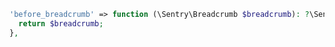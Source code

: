 ```php {filename:config/sentry.php}
'before_breadcrumb' => function (\Sentry\Breadcrumb $breadcrumb): ?\Sentry\Breadcrumb {
  return $breadcrumb;
},
```
